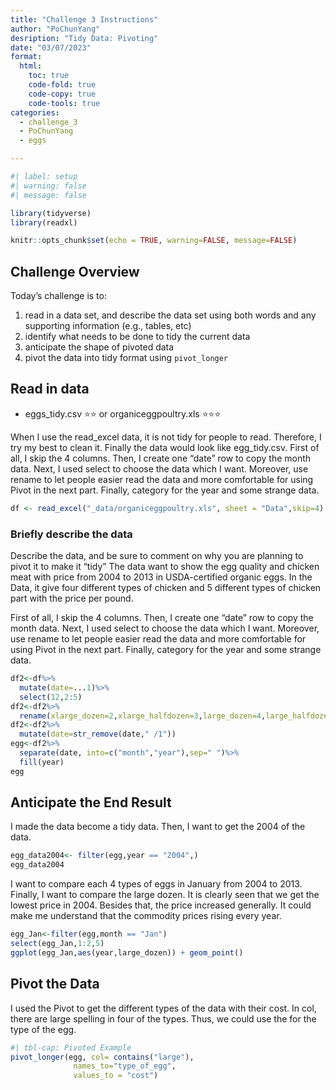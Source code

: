```yaml
---
title: "Challenge 3 Instructions"
author: "PoChunYang"
desription: "Tidy Data: Pivoting"
date: "03/07/2023"
format:
  html:
    toc: true
    code-fold: true
    code-copy: true
    code-tools: true
categories:
  - challenge_3
  - PoChunYang
  - eggs

---
```


```r
#| label: setup
#| warning: false
#| message: false

library(tidyverse)
library(readxl)

knitr::opts_chunk$set(echo = TRUE, warning=FALSE, message=FALSE)
```

## Challenge Overview

Today's challenge is to:

1.  read in a data set, and describe the data set using both words and any supporting information (e.g., tables, etc)
2.  identify what needs to be done to tidy the current data
3.  anticipate the shape of pivoted data
4.  pivot the data into tidy format using `pivot_longer`

## Read in data

-   eggs_tidy.csv ⭐⭐ or organiceggpoultry.xls ⭐⭐⭐

When I use the read_excel data, it is not tidy for people to read. Therefore, I try my best to clean it. Finally the data would look like egg_tidy.csv. First of all, I skip the 4 columns. Then, I create one "date" row to copy the month data. Next, I used select to choose the data which I want. Moreover, use rename to let people easier read the data and  more comfortable for using Pivot in the next part. Finally, category for the year and some strange data.

```r
df <- read_excel("_data/organiceggpoultry.xls", sheet = "Data",skip=4)

```

### Briefly describe the data

Describe the data, and be sure to comment on why you are planning to pivot it to make it "tidy"
The data want to show the egg quality and chicken meat with price from 2004 to 2013 in USDA-certified organic eggs. In the Data, it give four different types of chicken and 5 different types of chicken part with the price per pound.

First of all, I skip the 4 columns. Then, I create one "date" row to copy the month data. Next, I used select to choose the data which I want. Moreover, use rename to let people easier read the data and  more comfortable for using Pivot in the next part. Finally, category for the year and some strange data.

```r
df2<-df%>%
  mutate(date=...1)%>%
  select(12,2:5)
df2<-df2%>%
  rename(xlarge_dozen=2,xlarge_halfdozen=3,large_dozen=4,large_halfdozen=5)
df2<-df2%>%
  mutate(date=str_remove(date," /1"))
egg<-df2%>%
  separate(date, into=c("month","year"),sep=" ")%>%
  fill(year)
egg
```

## Anticipate the End Result
I made the data become a tidy data. Then, I want to get the 2004 of the data.
```r
egg_data2004<- filter(egg,year == "2004",)
egg_data2004
```

I want to compare each 4 types of eggs in January from 2004 to 2013. Finally, I want to compare the large dozen. It is clearly seen that we get the lowest price in 2004. Besides that, the price increased generally. It could make me understand that the commodity prices rising every year. 

```r
egg_Jan<-filter(egg,month == "Jan")
select(egg_Jan,1:2,5)
ggplot(egg_Jan,aes(year,large_dozen)) + geom_point()

```



## Pivot the Data

I used the Pivot to get the different types of the data with their cost. In col, there are large spelling in four of the types. Thus, we could use the for the type of the egg. 


```r
#| tbl-cap: Pivoted Example
pivot_longer(egg, col= contains("large"),
              names_to="type_of_egg",
              values_to = "cost")

```




